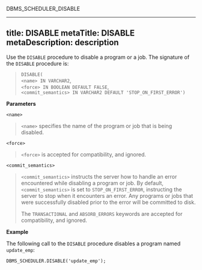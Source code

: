 <div id="dbms_scheduler_disable">

</div>

<div class="index">

DBMS_SCHEDULER_DISABLE

</div>

---
title: DISABLE
metaTitle: DISABLE
metaDescription: description
---

Use the `DISABLE` procedure to disable a program or a job. The signature
of the `DISABLE` procedure is:

> `DISABLE(`  
> `<name> IN VARCHAR2`,  
> `<force> IN BOOLEAN DEFAULT FALSE`,  
> `<commit_semantics> IN VARCHAR2 DEFAULT 'STOP_ON_FIRST_ERROR')`

**Parameters**

`<name>`

> `<name>` specifies the name of the program or job that is being
> disabled.

`<force>`

> `<force>` is accepted for compatibility, and ignored.

`<commit_semantics>`

> `<commit_semantics>` instructs the server how to handle an error
> encountered while disabling a program or job. By default,
> `<commit_semantics>` is set to `STOP_ON_FIRST_ERROR`, instructing the
> server to stop when it encounters an error. Any programs or jobs that
> were successfully disabled prior to the error will be committed to
> disk.
> 
> The `TRANSACTIONAL` and `ABSORB_ERRORS` keywords are accepted for
> compatibility, and ignored.

**Example**

The following call to the `DISABLE` procedure disables a program named
`update_emp`:

``` text
DBMS_SCHEDULER.DISABLE('update_emp');
```
